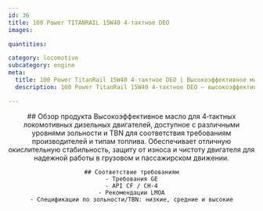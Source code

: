 ```yaml
---
id: 36
title: 100 Power TITANRAIL 15W40 4‑тактное DEO
images:

quantities:

category: locomotive
subcategory: engine
meta:
  title: 100 Power TitanRail 15W40 4‑тактное DEO | Высокоэффективное масло для локомотивов
  description: 100 Power TitanRail 15W40 4‑тактное DEO — высокоэффективное моторное масло для 4‑тактных локомотивных дизелей. Выпускается с несколькими уровнями зольности и TBN для соблюдения требований производителей и применяемого топлива, обеспечивает отличную окислительную стабильность, усиленную защиту от износа и образцовую чистоту двигателя. Соответствует требованиям GE, API CF / CH-4 и рекомендациям LMOA.

---
```


<Header>
    ## Обзор продукта
   Высокоэффективное масло для 4‑тактных локомотивных дизельных двигателей, доступное с различными уровнями зольности и TBN для соответствия требованиям производителей и типам топлива. Обеспечивает отличную окислительную стабильность, защиту от износа и чистоту двигателя для надежной работы в грузовом и пассажирском движении.

    ## Соответствие требованиям
    - Требования GE
    - API CF / CH-4
    - Рекомендации LMOA
    - Спецификации по зольности/TBN: низкие, средние и высокие

</Header>
